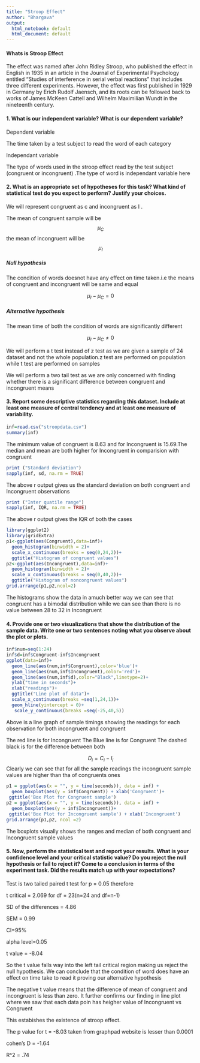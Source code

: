 ---
title: "Stroop Effect"
author: "Bhargava"
output:
  html_notebook: default
  html_document: default
---
#### Whats is Stroop Effect

The effect was named after John Ridley Stroop, who published the effect in English in 1935 in an article in the Journal of Experimental Psychology entitled "Studies of interference in serial verbal reactions" that includes three different experiments. However, the effect was first published in 1929 in Germany by Erich Rudolf Jaensch, and its roots can be followed back to works of James McKeen Cattell and Wilhelm Maximilian Wundt in the nineteenth century.

#### 1. What is our independent variable? What is our dependent variable?

Dependent variable

The time taken by a test subject to read the word of each category

Independant variable

The type of words used in the stroop effect read by the test subject (congruent or incongruent) .The type of word is independant variable here

#### 2. What is an appropriate set of hypotheses for this task? What kind of statistical test do you expect to perform? Justify your choices.


We will represent congruent as c and incongruent as I .

The mean of congruent sample will be 
$$\mu_C$$
the mean of incongruent will be 
$$\mu_I$$

##### Null hypothesis

The condition of words doesnot have any effect on time taken.i.e the means of congruent and incongruent will be same and equal

$$  \mu_I - \mu_C = 0$$

##### Alternative hypothesis

The mean time of both the condition of words are significantly different

$$ \mu_I-\mu_C \neq 0$$

We will perform a t test instead of z test
as we are given a sample of 24 dataset and not the whole population.z test are performed on population while t test are performed on samples

We will perform a two tail test as we are only concerned with finding whether there is a significant difference between congruent and incongruent means

#### 3. Report some descriptive statistics regarding this dataset. Include at least one measure of central tendency and at least one measure of variability.

```{r echo=FALSE, message =FALSE, warning =FALSE}
inf=read.csv("stroopdata.csv")
summary(inf)
```

The minimum value of congruent is 8.63 and for Incongruent is 15.69.The median and mean are both higher for Incongruent in comparision with congruent

```{r echo=FALSE, message =FALSE, warning =FALSE}
print ("Standard deviation")
sapply(inf, sd, na.rm = TRUE)
```

The above r output gives us the standard deviation on both congruent and Incongruent observations

```{r echo=FALSE, message =FALSE, warning =FALSE}
print ("Inter quatile range")
sapply(inf, IQR, na.rm = TRUE)
```
The above r output gives the IQR of both the cases

```{r echo=FALSE, message =FALSE, warning =FALSE}
library(ggplot2)
library(gridExtra)
p1<-ggplot(aes(Congruent),data=inf)+
  geom_histogram(binwidth = 2)+
  scale_x_continuous(breaks = seq(0,24,2))+
  ggtitle("Histogram of congruent values")
p2<-ggplot(aes(Incongruent),data=inf)+
  geom_histogram(binwidth = 2)+
  scale_x_continuous(breaks = seq(0,40,2))+
  ggtitle("Histogram of noncongruent values")
grid.arrange(p1,p2,ncol=2)
```

The histograms show the data in amuch better way we can see that congruent has a bimodal distribution while we can see than there is no value between 28 to 32 in Incongruent


#### 4. Provide one or two visualizations that show the distribution of the sample data. Write one or two sentences noting what you observe about the plot or plots.

```{r echo=FALSE, message =FALSE, warning =FALSE}

inf$num=seq(1:24)
inf$d=inf$Congruent-inf$Incongruent
ggplot(data=inf)+
  geom_line(aes(num,inf$Congruent),color='blue')+
  geom_line(aes(num,inf$Incongruent),color='red')+
  geom_line(aes(num,inf$d),color="Black",linetype=2)+
  ylab("time in seconds")+
  xlab("readings")+
  ggtitle("Line plot of data")+
  scale_x_continuous(breaks =seq(1,24,1))+
  geom_hline(yintercept = 0)+
   scale_y_continuous(breaks =seq(-25,40,5))
```

Above is a line graph of sample timings showing the readings for each observation for both incongruent and congruent

The red line is for Incongruent
The Blue line is for Congruent
The dashed black is for the difference between both 

$$D_i=C_i -I_i$$
Clearly we can see that for all the sample readings the incongruent sample values are higher than tha of congruents ones


```{r echo=FALSE, message =FALSE, warning =FALSE}

p1 = ggplot(aes(x = "", y = time(seconds)), data = inf) + 
  geom_boxplot(aes(y = inf$Congruent)) + xlab('Congruent')+
 ggtitle('Box Plot for Congruent sample')
p2 = ggplot(aes(x = "", y = time(seconds)), data = inf) + 
  geom_boxplot(aes(y = inf$Incongruent))+ 
 ggtitle('Box Plot for Incongruent sample') + xlab('Incongruent')
grid.arrange(p1,p2, ncol =2)
```



The boxplots visually shows the ranges and median of both congruent and Incongruent sample values

#### 5. Now, perform the statistical test and report your results. What is your confidence level and your critical statistic value? Do you reject the null hypothesis or fail to reject it? Come to a conclusion in terms of the experiment task. Did the results match up with your expectations?

Test is two tailed paired t test for p = 0.05 therefore
 
 t critical  = 2.069 for df = 23(n=24 and df=n-1)
 
 SD of the differences = 4.86
 
 SEM = 0.99
 
 CI=95%
 
 alpha level=0.05
 
 
 t value =  -8.04
 
 So the t value falls way into the left tail critical region making us reject the null hypothesis.
 We can conclude that the condition of word does have an effect on time take to read it proving our alternative hypothesis

The negative t value means that the difference of mean of congruent and incongruent is less than zero.
It further confirms our finding in line plot where we saw that each data poin has heigher value of Incongruent vs Congruent

 This estabishes the existence of stroop effect.
 
 The p value for t = -8.03 taken from graphpad website 
  is lesser than 0.0001
  
 cohen's D = -1.64
 
 R^2 = .74





